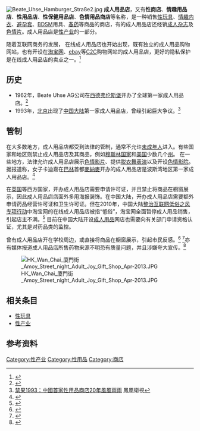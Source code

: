 [[File:Beate_Uhse_Hamburger_Straße2.jpg|thumb]]
'''成人用品店'''，又有'''性商店'''、'''情趣用品店'''、'''性用品店'''、'''性保健用品店'''、'''色情用品商店'''等名称，是一种销售[[性玩具|性玩具]]、[[情趣内衣|情趣内衣]]、[[避孕套|避孕套]]、[[BDSM|BDSM]]用具、[[春药|春药]]等商品的商店，有的成人用品店还经销[[成人杂志|成人杂志]]及[[色情片|色情片]]。成人用品店是[[性产业|性产业]]的一部分。

随着互联网商务的发展， 在线成人用品店也开始出现，既有独立的成人用品购物网站，也有开设在[[淘宝|淘宝网]]、[[ebay|ebay]]等[[C2C|C2C]]购物网站的成人用品店，更好的隐私保护是在线成人用品店的卖点之一。<ref>{{cite web| language =zh-hans| publisher 360幸福生活网 =| title =成人用品网购是保护顾客隐私的销售方式| url =http://www.360xing.com/a/chengrenyongpinzixun/chengrenyongpinwanggou.htm| date =2009-07-10| accessdate =2010-07-02| deadurl =yes| archiveurl =https://archive.is/20120719055227/http://www.360xing.com/a/chengrenyongpinzixun/chengrenyongpinwanggou.htm| archivedate =2012-07-19}}</ref>

==历史==
*1962年，Beate Uhse AG公司在[[西德|西德]][[弗伦斯堡|弗伦斯堡]]开办了全球第一家成人用品店。<ref>{{cite web  | language =en  | publisher =Beate Uhse AG  | title =The Story  | url =http://www.beate-uhse.ag/index.php?h=2&m=3  | accessdate =2010-07-02  | deadurl =yes  | archiveurl =https://web.archive.org/web/20101110130333/http://www.beate-uhse.ag/index.php?h=2&m=3  | archivedate =2010-11-10  }}</ref>
*1993年，[[北京|北京]]出现了[[中国大陆|中国大陆]]第一家成人用品店，曾经引起巨大争议。<ref>[http://phtv.ifeng.com/program/lnrs/detail_2014_05/28/36547713_2.shtml 禁果1993：中國首家性用品商店20年風風雨雨] {{Wayback|url=http://phtv.ifeng.com/program/lnrs/detail_2014_05/28/36547713_2.shtml |date=20200916130407 }} 鳳凰衛視</ref>

==管制==
在大多数地方，成人用品店都受到法律的管制，通常不允许[[未成年人|未成年人]]进入。有些国家和地区则禁止成人用品店及其商品，例如[[穆斯林国家|穆斯林国家]]和[[美国|美国]]少数几个[[州|州]]。 在一些地方，法律允许成人用品店展示[[色情片|色情影片]]、提供[[脱衣舞|脱衣舞表演]]以及开设[[色情影院|色情影院]]。据报道称，女子卡迪嘉在[[巴林|巴林]]首都[[麥納麥|麥納麥]]开办的成人用品店是波斯湾地区第一家成人用品店。<ref >{{cite web  | language =zh-hant  | publisher =星洲日报  | title =巴林‧波斯灣地區第一家‧中東女子開情趣用品店  | url =http://www.sinchew.com.my/node/162856  | date =2010-05-31  | accessdate =2010-07-02  | archive-date =2010-07-04  | archive-url =https://web.archive.org/web/20100704162501/http://www.sinchew.com.my/node/162856  | dead-url =no  }}</ref>

在[[英国|英国]]等西方国家，开办成人用品店需要申请许可证，并且禁止将商品在橱窗展示，因此成人用品店店面外多用海报装饰。在中国大陆，开办成人用品店需要额外申请药品经营许可证和卫生许可证。但在2010年，中国大陆[[整治互联网低俗之风专项行动|整治互联网低俗之风专项行动]]中淘宝网的在线成人用品店被指“低俗”，淘宝网全面暂停成人用品销售，引起店主不满。<ref>{{cite web  | language =zh-hans  | publisher =浙江在线新闻网站  | title =淘宝网被指低俗 成人用品店主“鸣不平”  | url =http://zjnews.zjol.com.cn/05zjnews/system/2010/01/12/016228432.shtml  | author =叶天  | date =2010年1月12日  | accessdate =2010-07-02  | archive-date =2020-09-16  | archive-url =https://web.archive.org/web/20200916090106/http://zjnews.zjol.com.cn/05zjnews/system/2010/01/12/016228432.shtml  | dead-url =no  }}</ref>
目前在中国大陆开设[[成人用品|成人用品]]网店也需要向有关部门申请资格认证，尤其是对药品类的监控。

曾有成人用品店开在学校周边，或直接将商品在橱窗展示，引起市民反感。<ref>{{cite web | language = zh-hans | publisher = 新华网 | title = 小学门口开性保健用品店 家长忧对孩子有坏影响 | url = http://news.xinhuanet.com/edu/2010-05/11/c_1289803.htm | author = 徐麦丽 | date = 2010年5月11日 | accessdate = 2010-07-02 | archive-date = 2010-05-15 | archive-url = https://web.archive.org/web/20100515070433/http://news.xinhuanet.com/edu/2010-05/11/c_1289803.htm | dead-url = no }}</ref>
<ref >{{cite web  | language =zh-hans  | publisher =搜狐  | title =成人用品店性用品摆放橱窗展示惹争议  | url =http://women.sohu.com/2004/02/27/35/article219223526.shtml  | date =2004-02-27  | accessdate =2010-07-02  | archive-url =https://web.archive.org/web/20120208213359/http://women.sohu.com/2004/02/27/35/article219223526.shtml  | archive-date =2012-02-08  | dead-url =yes  }}</ref>亦有媒体报道成人用品店所售药物来源不明恐有质量问题，并且涉嫌夸大宣传。<ref>{{cite web| language =zh-hans| publisher =人民网| title =多是三无产品 夸大壮阳功效 成人用品店谁敢进| url =http://health.people.com.cn/GB/14740/22121/9334688.html| author =崔培如| date =2009年5月20日| accessdate =2010-07-02| deadurl =yes| archiveurl =https://archive.is/20120712191529/http://health.people.com.cn/GB/14740/22121/9334688.html| archivedate =2012年7月12日}}</ref>

[[File:HK_Wan_Chai_廈門街_Amoy_Street_night_Adult_Joy_Gift_Shop_Apr-2013.JPG|thumb]]
==相关条目==
*[[性玩具|性玩具]]
*[[性产业|性产业]]

==参考资料==
{{reflist}}

{{性}}
{{色情}}
{{Authority control}}
[[Category:性产业|Category:性产业]]
[[Category:性用品|Category:性用品]]
[[Category:商店|Category:商店]]